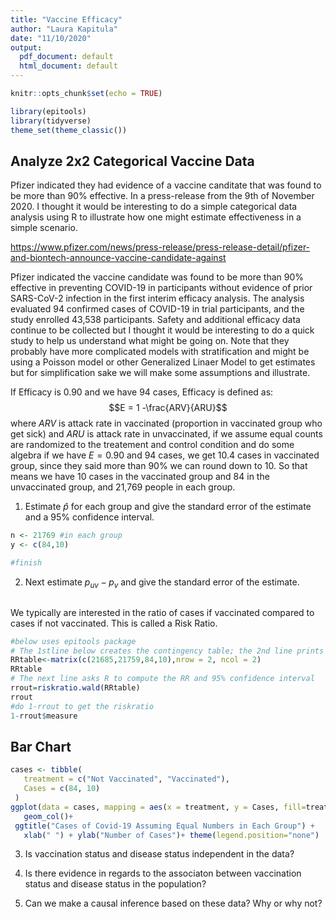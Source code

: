 ```yaml
---
title: "Vaccine Efficacy"
author: "Laura Kapitula"
date: "11/10/2020"
output:
  pdf_document: default
  html_document: default
---
```


```r
knitr::opts_chunk$set(echo = TRUE)
```
```r
library(epitools) 
library(tidyverse)
theme_set(theme_classic())
```
## Analyze 2x2 Categorical Vaccine Data

Pfizer indicated they had evidence of a vaccine canditate that was found to be more than 90\% effective.  In a press-release from the 9th of November 2020.  I thought it would be interesting to do a simple categorical data analysis using R to illustrate how one might estimate effectiveness in a simple scenario.

<https://www.pfizer.com/news/press-release/press-release-detail/pfizer-and-biontech-announce-vaccine-candidate-against>

Pfizer indicated the vaccine candidate was found to be more than 90\% effective in preventing COVID-19 in participants 
without evidence of prior SARS-CoV-2 infection in the first interim efficacy analysis.  The analysis evaluated 94 confirmed cases of COVID-19 in trial participants, and the study enrolled 43,538 participants.  Safety and additional efficacy data continue to be collected  but I thought it would be interesting to do a quick study to help us understand what might be going on.  Note that they probably have more complicated models with stratification and might be using a Poisson model or other Generalized Linaer Model to get estimates but for simplification sake we will make some assumptions and illustrate. 

If Efficacy is 0.90 and we have 94 cases, 
Efficacy is defined as:
$$E = 1 -\frac{ARV}{ARU}$$
where $ARV$ is attack rate in vaccinated (proportion in vaccinated group who get sick)
and $ARU$ is attack rate in unvaccinated, if we assume equal counts are randomized to the treatement and control condition and do some algebra if we have $E=0.90$ and 94 cases,  we get 10.4 cases in vaccinated group, since they said more than 90% we can round down to 10.
So that means we have 10 cases in the vaccinated group and 84 in the unvaccinated group, and 21,769 people in each group.  


1. Estimate $\hat p$ for each group and give the standard error of the estimate and a 95\% confidence interval.

```r
n <- 21769 #in each group
y <- c(84,10)

#finish
```

2.  Next estimate $p_{uv} - p_v$ and give the standard error of the estimate.

```r



```
We typically are interested in the ratio of cases if vaccinated compared to cases if not vaccinated.  This is called a Risk Ratio.  


```r
#below uses epitools package
# The 1stline below creates the contingency table; the 2nd line prints the table so you can check the orientation
RRtable<-matrix(c(21685,21759,84,10),nrow = 2, ncol = 2)
RRtable
# The next line asks R to compute the RR and 95% confidence interval
rrout=riskratio.wald(RRtable)
rrout
#do 1-rrout to get the riskratio
1-rrout$measure
```
## Bar Chart
```r
cases <- tibble(
   treatment = c("Not Vaccinated", "Vaccinated"),
   Cases = c(84, 10)
 )
ggplot(data = cases, mapping = aes(x = treatment, y = Cases, fill=treatment) )+
   geom_col()+
 ggtitle("Cases of Covid-19 Assuming Equal Numbers in Each Group") +
   xlab(" ") + ylab("Number of Cases")+ theme(legend.position="none")
```

3.  Is vaccination status and disease status independent in the data?



4.  Is there evidence in regards to the associaton between vaccination status and disease status in the population?



5.  Can we make a causal inference based on these data?  Why or why not?
